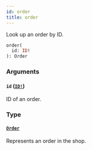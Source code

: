 ```yaml
---
id: order
title: order
---
```


Look up an order by ID.

```graphql
order(
  id: ID!
): Order

```

### Arguments

#### `id` ([`ID!`](/developer/api-reference/scalars/id.mdx))

ID of an order.

### Type

#### [`Order`](/developer/api-reference/objects/order.mdx)

Represents an order in the shop.
